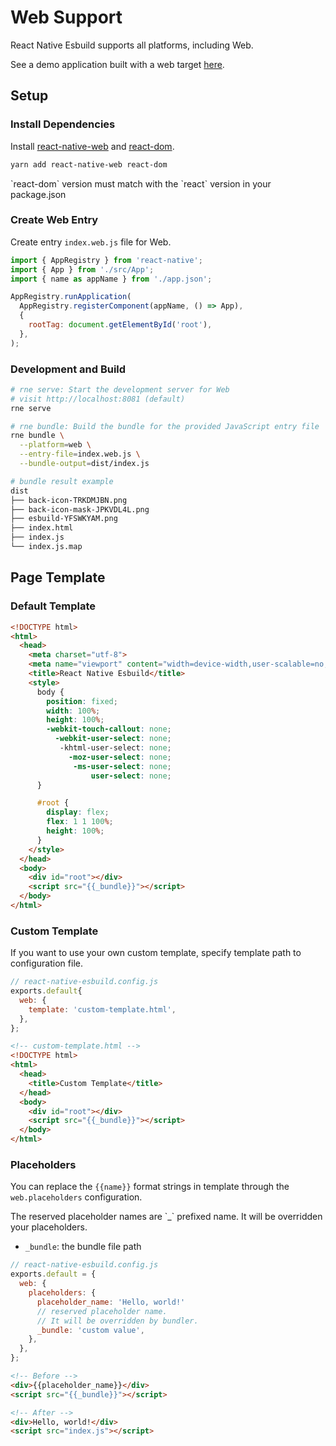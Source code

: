 
# Web Support

React Native Esbuild supports all platforms, including Web.

See a demo application built with a web target [here](https://rne-web-demo.vercel.app).

## Setup

### Install Dependencies

Install [react-native-web](https://necolas.github.io/react-native-web) and [react-dom](https://www.npmjs.com/package/react-dom).

```bash
yarn add react-native-web react-dom
```

<Callout type="warning">
`react-dom` version must match with the `react` version in your package.json
</Callout>

### Create Web Entry

Create entry `index.web.js` file for Web.

```js
import { AppRegistry } from 'react-native';
import { App } from './src/App';
import { name as appName } from './app.json';

AppRegistry.runApplication(
  AppRegistry.registerComponent(appName, () => App),
  {
    rootTag: document.getElementById('root'),
  },
);
```

### Development and Build

```bash
# rne serve: Start the development server for Web 
# visit http://localhost:8081 (default)
rne serve

# rne bundle: Build the bundle for the provided JavaScript entry file
rne bundle \
  --platform=web \
  --entry-file=index.web.js \
  --bundle-output=dist/index.js

# bundle result example
dist
├── back-icon-TRKDMJBN.png
├── back-icon-mask-JPKVDL4L.png
├── esbuild-YFSWKYAM.png
├── index.html
├── index.js
└── index.js.map
```

## Page Template

### Default Template

```html
<!DOCTYPE html>
<html>
  <head>
    <meta charset="utf-8">
    <meta name="viewport" content="width=device-width,user-scalable=no,initial-scale=1.0,minimum-scale=1.0,maximum-scale=1.0">
    <title>React Native Esbuild</title>
    <style>
      body {
        position: fixed;
        width: 100%;
        height: 100%;
        -webkit-touch-callout: none;
          -webkit-user-select: none;
           -khtml-user-select: none;
             -moz-user-select: none;
              -ms-user-select: none;
                  user-select: none;
      }

      #root {
        display: flex;
        flex: 1 1 100%;
        height: 100%;
      }
    </style>  
  </head>
  <body>
    <div id="root"></div>
    <script src="{{_bundle}}"></script>
  </body>
</html>
```

### Custom Template

If you want to use your own custom template, specify template path to configuration file.

```js
// react-native-esbuild.config.js
exports.default{
  web: {
    template: 'custom-template.html',
  },
};
```

```html
<!-- custom-template.html -->
<!DOCTYPE html>
<html>
  <head>
    <title>Custom Template</title>
  </head>
  <body>
    <div id="root"></div>
    <script src="{{_bundle}}"></script>
  </body>
</html>
```

### Placeholders

You can replace the `{{name}}` format strings in template through the `web.placeholders` configuration.

<Callout type="info">
The reserved placeholder names are `_` prefixed name. It will be overridden your placeholders.

- `_bundle`: the bundle file path
</Callout>

```js
// react-native-esbuild.config.js
exports.default = {
  web: {
    placeholders: {
      placeholder_name: 'Hello, world!'
      // reserved placeholder name.
      // It will be overridden by bundler.
      _bundle: 'custom value',
    },
  },
};
```

```html
<!-- Before -->
<div>{{placeholder_name}}</div>
<script src="{{_bundle}}"></script>

<!-- After -->
<div>Hello, world!</div>
<script src="index.js"></script>
```
